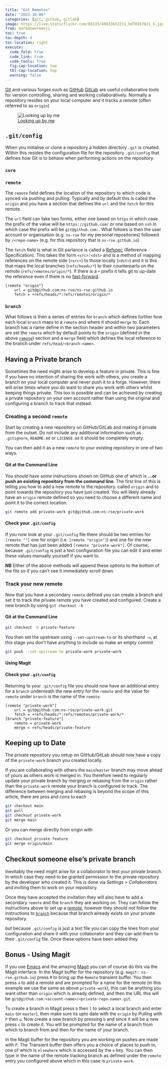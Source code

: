 ```yaml
---
title: "Git Remotes"
date: "2023-10-06"
categories: [git, github, gitlab]
image: https://live.staticflickr.com/65535/49833632231_bd701b7621_k.jpg
from: markdown+emoji
toc: true
toc-depth: 4
toc-location: right
execute:
  code_fold: true
  code_link: true
  code_tools: true
  fig-cap-location: top
  tbl-cap-location: top
  warning: false
---
```


[Git](https://git.scm) and various forges such as  [GitHub](https://github.com) [GitLab](https://gitlab.com) are useful
collaborative tools for version controlling, sharing and working collaboratively. Normally a repository resides on your
local computer and it tracks a remote (often referred to as `origin`)


![[Looking up by
me](https://flickr.com/photos/slackline/49833632231/)](https://live.staticflickr.com/65535/49833632231_bd701b7621_k.jpg)

## `.git/config`

When you initialise or clone a repository a hidden directory `.git` is created. Within this resides the configuration
file for the repository `.git/config` that defines how Git is to behave when performing actions on the repository.

### `core`

### `remote`

The `remote` field defines the location of the repository to which code is synced via pushing and pulling. Typically and
by default this is called the `origin` and you have a section that defines the `url` and the `fetch` for this remote.

The `url` field can take two forms, either one based on `https` in which case the prefix of the value will be
`https://github.com/` or one based on `ssh` in which case the prefix will be `git@github.com:`. What follows is then the
user account or organisation (e.g. `ns-rse` for my personal repositories) followed by `/<repo-name>` (e.g. for this
repository that is `ns-rse.github.io`).

The `fetch` field is what in Git parlance is called a
[Refspec](https://git-scm.com/book/it/v2/Git-Internals-The-Refspec) (Reference Specification). This takes the form
`<src>:<dst>` and is a method of mapping references on the remote side (`<src>`) to those locally (`<dst>`) and it is
this that maps the local branches (`refs/heads/*`) to their counterparts on the remote (`refs/remotes/origin/*`). If
there is a `+` prefix it tells git to up-date the reference even if there is no [fast-forward]().

```config
[remote "origin"]
    url = git@github.com:ns-rse/ns-rse.github.io
    fetch = +refs/heads/*:refs/remotes/origin/*
```

### `branch`

What follows is then a series of entries for `branch` which defines further how each local `branch` maps to a `remote`
and where it should `merge` to. Each branch has a name define in the section header and within two parameters are set
the `remote` which by default points to the `origin` (defined in the above [`remote`](#remote)) section and a `merge`
field which defines the local reference to the branch under `refs/head/<branch-name>`.


## Having a Private branch

Sometimes the need might arise to develop a feature in private. This is fine if you have no intention of sharing the
work with others, you create a branch on your local computer and never push it to a forge. However, there will arise
times where you do want to share you work with others whilst keeping things private. This too is possible and can be
achieved by creating a private repository on your own account rather than using the original and configuring a branch to
track that instead.

### Creating a second `remote`

Start by creating a new repository on GitHub/GitLab and making it private from the outset. Do _not_ include any
additional information such as `.gitignore`, `README.md` or `LICENSE.md` it should be completely empty.

You can then add it as a new `remote` to your existing repository in one of two ways.

#### Git at the Command Line

You should have some instructions shown on GitHub one of which is **...or push an existing repository from the command
line**. The first line of this is telling you how to add a new remote to the repository. called `origin` and to point
towards the repository you have just created. You will likely already have an `origin` remote defined so you need to
choose a different name and point it to the correct location.

``` .bash
git remote add private-work git@github.com:ns-rse/private-work
```

#### Check your `.git/config`

If you now look at your `.git/config` file there should be two entries for `[remote ""]` one for origin (i.e. `[remote
"origin"]`) and one for the new remote that has just been added `[remote "private-work"]`. Of course, because
`.git/config` is just a text configuration file you can edit it and enter these values manually yourself if you want to.

**NB** Either of the above methods will append these options to the bottom of the file so if you can't see it
immediately scroll down.

### Track your new remote

Now that you have a secondary `remote` defined you can create a branch and set it to track the private remote you have
created and configured. Create a new branch by using `git checkout -b`

#### Git at the Command Line

``` .bash
git checkout -b private-feature
```

You then set the upstream using `--set-upstream-to` or its shorthand `-u`, at this stage you don't have anything to include
so make an empty commit

``` .bash
git push --set-upstream-to private-work private-work
```

#### Using Magit



#### Check your `.git/config`

Returning to your `.git/config` file you should now have an additional entry for a `branch` underneath the new entry for
the `remote` and the value for `remote` under `branch` is the name of the `remote`.

``` config
[remote "private-work"]
	url = git@github.com:ns-rse/private-work.git
	fetch = +refs/heads/*:refs/remotes/private-work/*
[branch "private-feature"]
	remote = private-work
	merge = refs/heads/private-feature
```

## Keeping up to Date

The private repository you setup on GitHub/GitLab should now have a copy of the `private-work` branch you created
locally.

If you are collaborating with others the `main`/`master` branch may move ahead of yours as others work is merged in. You
therefore need to regularly update your private branch by merging or rebasing from the `origin` rather than the
`private-work` remote your branch is configured to track. The difference between merging and rebasing is beyond the
scope of this article, there are pros and cons to each

``` .bash
git checkout main
git pull
git checkout private-work
git merge main
```

Or you can merge directly from origin with

``` .bash
git checkout private-feature
git merge origin/main
```


## Checkout someone else's private branch

Inevitably the need might arise for a collaborator to test your private branch. In which case they need to be granted
permission to the private repository by the developer who created it. This is done via _Settings > Collaborators_ and
inviting them to work on your repository.

Once they have accepted the invitation they will also have to add a secondary `remote` and the `branch` they are working
on. They can follow the instructions above to set up a [remote](#remote), however they should _not_ follow the
instructions to [`branch`](#branch) because that branch already exists on your private repository.

but because `.git/config` is just a text file you can copy the lines from your
configuration and share it with your collaborator and they can add them to their `.git/config` file. Once these options
have been added they

## Bonus - Using Magit

If you use [Emacs](https://www.gnu.org/software/emacs/) and the amazing [Magit](https://magit.vc) you can of course do
this via the Magit interface. In the Magit buffer for the repository (e.g. `magit: ns-rse.github.io`) press `M` to bring
up the `Remote` transient buffer. You then press `a` to add a remote and are prompted for a name for the remote (in this
example we use the same as above `private-work`), this can be anything you want other than `origin` which is already
defined, and then the URL this will be `git@github.com:<account-name>/<private-repo-name>.git`.

To create a branch in Magit press `b` then `l` to select a local branch and enter `main` (or `master`), then make sure
its upto date with the `origin` by Pulling with `P` then `u`. Now create a new branch by pressing `b` and since it will
be a new press `c` to create it. You will be prompted for the name of a branch from which to branch from and then for
the name of your branch.

In the Magit buffer for the repository you are working on pushes are made with `P`. The Transient buffer then offers you
a choice of places to push to, one of which is `elsewhere` which is accessed by the `e` key. You can then type in the
name of the remote tracking branch as defined under the `remote` entry you configured above which in this case is
`private-work`.
